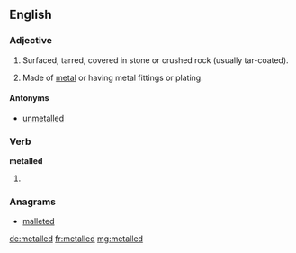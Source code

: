==English==

===Adjective===
{{en-adj}}

# {{context|of a road|lang=en}} Surfaced, tarred, covered in stone or crushed rock (usually tar-coated).
# {{context|of any object|lang=en}} Made of [[metal]] or having metal fittings or plating.

====Antonyms====
* {{sense|of a road}} [[unmetalled]]

===Verb===
'''metalled'''

# {{en-past of|metal}}

===Anagrams===
* [[malleted#English|malleted]]

[[de:metalled]]
[[fr:metalled]]
[[mg:metalled]]